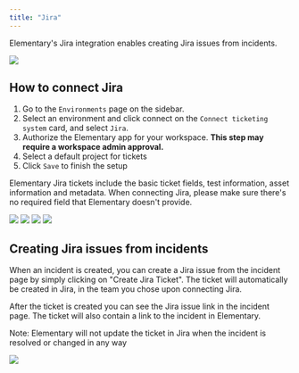 ```yaml
---
title: "Jira"
---
```


Elementary's Jira integration enables creating Jira issues from incidents.

<img src="https://res.cloudinary.com/dvmtceykh/image/upload/v1739794592/create_ticket_rxdrx4.png" />

## How to connect Jira
1. Go to the `Environments` page on the sidebar.
2. Select an environment and click connect on the `Connect ticketing system` card, and select `Jira`.
3. Authorize the Elementary app for your workspace. **This step may require a workspace admin approval.**
4. Select a default project for tickets
5. Click `Save` to finish the setup

<Warning>Elementary Jira tickets include the basic ticket fields, test information, asset information and metadata. When connecting Jira, please make sure there's no required field that Elementary doesn't provide.</Warning>

<img src="https://res.cloudinary.com/dvmtceykh/image/upload/v1739794590/connect_zqg0vr.png" />
<img src="https://res.cloudinary.com/do5hrgokq/image/upload/v1751788474/choose_ticketing_tool_dv73ab.png" />
<img src="https://res.cloudinary.com/dvmtceykh/image/upload/v1739794590/jira_oauth_qkvk9e.png" />
<img src="https://res.cloudinary.com/dvmtceykh/image/upload/v1739794589/choose_jira_project_ukaxfq.png" />

## Creating Jira issues from incidents
When an incident is created, you can create a Jira issue from the incident page by simply clicking on "Create Jira Ticket".
The ticket will automatically be created in Jira, in the team you chose upon connecting Jira.

After the ticket is created you can see the Jira issue link in the incident page.
The ticket will also contain a link to the incident in Elementary.

<Note>Note: Elementary will not update the ticket in Jira when the incident is resolved or changed in any way</Note>

<img src="https://res.cloudinary.com/dvmtceykh/image/upload/v1739794590/jira_ticket_l6wknb.png" />

